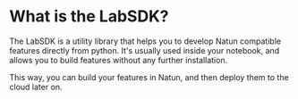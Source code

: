 ---
---
# What is the LabSDK?
The LabSDK is a utility library that helps you to develop Natun compatible features directly from python.
It's usually used inside your notebook, and allows you to build features without any further installation.

This way, you can build your features in Natun, and then deploy them to the cloud later on.